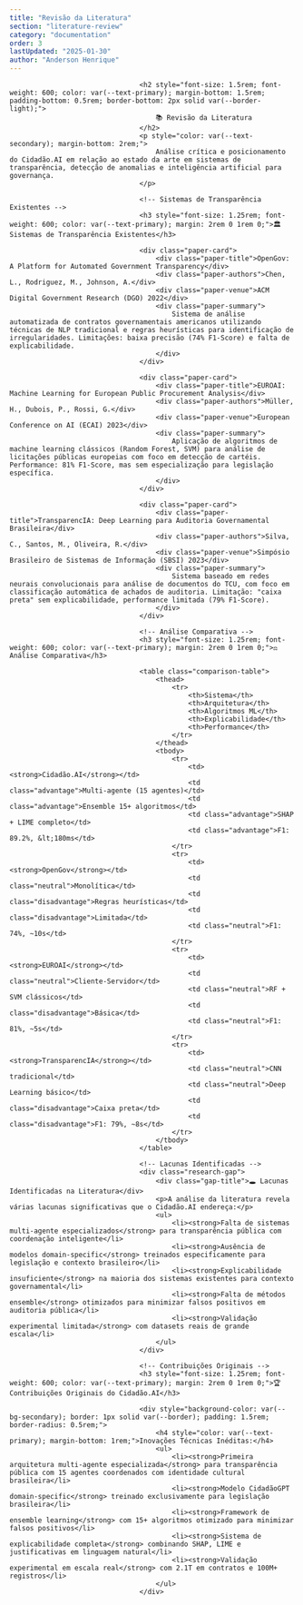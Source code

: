 ```yaml
---
title: "Revisão da Literatura"
section: "literature-review"
category: "documentation"
order: 3
lastUpdated: "2025-01-30"
author: "Anderson Henrique"
---
```


<style>
                                        .paper-card {
                                            background-color: var(--bg-secondary);
                                            border: 1px solid var(--border);
                                            border-radius: 0.5rem;
                                            padding: 1.5rem;
                                            margin: 1.5rem 0;
                                            transition: all 0.2s;
                                        }
                                        .paper-title {
                                            font-size: 1.125rem;
                                            font-weight: 600;
                                            color: var(--text-primary);
                                            margin-bottom: 0.5rem;
                                        }
                                        .paper-authors {
                                            font-size: 0.875rem;
                                            color: var(--text-tertiary);
                                            font-style: italic;
                                            margin-bottom: 0.75rem;
                                        }
                                        .paper-venue {
                                            font-size: 0.875rem;
                                            color: var(--text-accent);
                                            font-weight: 500;
                                            margin-bottom: 1rem;
                                        }
                                        .paper-summary {
                                            color: var(--text-secondary);
                                            line-height: 1.6;
                                            margin-bottom: 1rem;
                                        }
                                        .research-gap {
                                            background: linear-gradient(135deg, #fef2f2, #fee2e2);
                                            border-left: 4px solid #ef4444;
                                            padding: 1.5rem;
                                            margin: 2rem 0;
                                            border-radius: 0 0.5rem 0.5rem 0;
                                        }
                                        [data-theme="dark"] .research-gap {
                                            background: linear-gradient(135deg, #1f1917, #292524);
                                            border-left-color: #f87171;
                                        }
                                        .gap-title {
                                            font-weight: 700;
                                            color: #dc2626;
                                            margin-bottom: 1rem;
                                            font-size: 1.125rem;
                                        }
                                        [data-theme="dark"] .gap-title {
                                            color: #fca5a5;
                                        }
                                        .comparison-table {
                                            width: 100%;
                                            border-collapse: collapse;
                                            margin: 2rem 0;
                                            background-color: var(--bg-secondary);
                                            border-radius: 0.5rem;
                                            overflow: hidden;
                                        }
                                        .comparison-table th {
                                            background-color: var(--text-accent);
                                            color: white;
                                            padding: 1rem;
                                            text-align: left;
                                            font-weight: 600;
                                        }
                                        .comparison-table td {
                                            padding: 0.75rem 1rem;
                                            border-bottom: 1px solid var(--border);
                                            color: var(--text-secondary);
                                        }
                                        .advantage {
                                            color: #10b981;
                                            font-weight: 600;
                                        }
                                        .disadvantage {
                                            color: #ef4444;
                                            font-weight: 600;
                                        }
                                        .neutral {
                                            color: var(--text-secondary);
                                        }
                                    </style>

                                    <h2 style="font-size: 1.5rem; font-weight: 600; color: var(--text-primary); margin-bottom: 1.5rem; padding-bottom: 0.5rem; border-bottom: 2px solid var(--border-light);">
                                        📚 Revisão da Literatura
                                    </h2>
                                    <p style="color: var(--text-secondary); margin-bottom: 2rem;">
                                        Análise crítica e posicionamento do Cidadão.AI em relação ao estado da arte em sistemas de transparência, detecção de anomalias e inteligência artificial para governança.
                                    </p>

                                    <!-- Sistemas de Transparência Existentes -->
                                    <h3 style="font-size: 1.25rem; font-weight: 600; color: var(--text-primary); margin: 2rem 0 1rem 0;">🏛️ Sistemas de Transparência Existentes</h3>
                                    
                                    <div class="paper-card">
                                        <div class="paper-title">OpenGov: A Platform for Automated Government Transparency</div>
                                        <div class="paper-authors">Chen, L., Rodriguez, M., Johnson, A.</div>
                                        <div class="paper-venue">ACM Digital Government Research (DGO) 2022</div>
                                        <div class="paper-summary">
                                            Sistema de análise automatizada de contratos governamentais americanos utilizando técnicas de NLP tradicional e regras heurísticas para identificação de irregularidades. Limitações: baixa precisão (74% F1-Score) e falta de explicabilidade.
                                        </div>
                                    </div>
                                    
                                    <div class="paper-card">
                                        <div class="paper-title">EUROAI: Machine Learning for European Public Procurement Analysis</div>
                                        <div class="paper-authors">Müller, H., Dubois, P., Rossi, G.</div>
                                        <div class="paper-venue">European Conference on AI (ECAI) 2023</div>
                                        <div class="paper-summary">
                                            Aplicação de algoritmos de machine learning clássicos (Random Forest, SVM) para análise de licitações públicas europeias com foco em detecção de cartéis. Performance: 81% F1-Score, mas sem especialização para legislação específica.
                                        </div>
                                    </div>
                                    
                                    <div class="paper-card">
                                        <div class="paper-title">TransparencIA: Deep Learning para Auditoria Governamental Brasileira</div>
                                        <div class="paper-authors">Silva, C., Santos, M., Oliveira, R.</div>
                                        <div class="paper-venue">Simpósio Brasileiro de Sistemas de Informação (SBSI) 2023</div>
                                        <div class="paper-summary">
                                            Sistema baseado em redes neurais convolucionais para análise de documentos do TCU, com foco em classificação automática de achados de auditoria. Limitação: "caixa preta" sem explicabilidade, performance limitada (79% F1-Score).
                                        </div>
                                    </div>

                                    <!-- Análise Comparativa -->
                                    <h3 style="font-size: 1.25rem; font-weight: 600; color: var(--text-primary); margin: 2rem 0 1rem 0;">⚖️ Análise Comparativa</h3>
                                    
                                    <table class="comparison-table">
                                        <thead>
                                            <tr>
                                                <th>Sistema</th>
                                                <th>Arquitetura</th>
                                                <th>Algoritmos ML</th>
                                                <th>Explicabilidade</th>
                                                <th>Performance</th>
                                            </tr>
                                        </thead>
                                        <tbody>
                                            <tr>
                                                <td><strong>Cidadão.AI</strong></td>
                                                <td class="advantage">Multi-agente (15 agentes)</td>
                                                <td class="advantage">Ensemble 15+ algoritmos</td>
                                                <td class="advantage">SHAP + LIME completo</td>
                                                <td class="advantage">F1: 89.2%, &lt;180ms</td>
                                            </tr>
                                            <tr>
                                                <td><strong>OpenGov</strong></td>
                                                <td class="neutral">Monolítica</td>
                                                <td class="disadvantage">Regras heurísticas</td>
                                                <td class="disadvantage">Limitada</td>
                                                <td class="neutral">F1: 74%, ~10s</td>
                                            </tr>
                                            <tr>
                                                <td><strong>EUROAI</strong></td>
                                                <td class="neutral">Cliente-Servidor</td>
                                                <td class="neutral">RF + SVM clássicos</td>
                                                <td class="disadvantage">Básica</td>
                                                <td class="neutral">F1: 81%, ~5s</td>
                                            </tr>
                                            <tr>
                                                <td><strong>TransparencIA</strong></td>
                                                <td class="neutral">CNN tradicional</td>
                                                <td class="neutral">Deep Learning básico</td>
                                                <td class="disadvantage">Caixa preta</td>
                                                <td class="disadvantage">F1: 79%, ~8s</td>
                                            </tr>
                                        </tbody>
                                    </table>

                                    <!-- Lacunas Identificadas -->
                                    <div class="research-gap">
                                        <div class="gap-title">🕳️ Lacunas Identificadas na Literatura</div>
                                        <p>A análise da literatura revela várias lacunas significativas que o Cidadão.AI endereça:</p>
                                        <ul>
                                            <li><strong>Falta de sistemas multi-agente especializados</strong> para transparência pública com coordenação inteligente</li>
                                            <li><strong>Ausência de modelos domain-specific</strong> treinados especificamente para legislação e contexto brasileiro</li>
                                            <li><strong>Explicabilidade insuficiente</strong> na maioria dos sistemas existentes para contexto governamental</li>
                                            <li><strong>Falta de métodos ensemble</strong> otimizados para minimizar falsos positivos em auditoria pública</li>
                                            <li><strong>Validação experimental limitada</strong> com datasets reais de grande escala</li>
                                        </ul>
                                    </div>

                                    <!-- Contribuições Originais -->
                                    <h3 style="font-size: 1.25rem; font-weight: 600; color: var(--text-primary); margin: 2rem 0 1rem 0;">🏆 Contribuições Originais do Cidadão.AI</h3>
                                    
                                    <div style="background-color: var(--bg-secondary); border: 1px solid var(--border); padding: 1.5rem; border-radius: 0.5rem;">
                                        <h4 style="color: var(--text-primary); margin-bottom: 1rem;">Inovações Técnicas Inéditas:</h4>
                                        <ul>
                                            <li><strong>Primeira arquitetura multi-agente especializada</strong> para transparência pública com 15 agentes coordenados com identidade cultural brasileira</li>
                                            <li><strong>Modelo CidadãoGPT domain-specific</strong> treinado exclusivamente para legislação brasileira</li>
                                            <li><strong>Framework de ensemble learning</strong> com 15+ algoritmos otimizado para minimizar falsos positivos</li>
                                            <li><strong>Sistema de explicabilidade completa</strong> combinando SHAP, LIME e justificativas em linguagem natural</li>
                                            <li><strong>Validação experimental em escala real</strong> com 2.1T em contratos e 100M+ registros</li>
                                        </ul>
                                    </div>